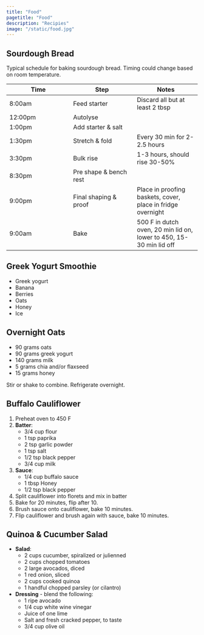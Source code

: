 ```yaml
---
title: "Food"
pagetitle: "Food"
description: "Recipies"
image: "/static/food.jpg"
---
```


## Sourdough Bread

Typical schedule for baking sourdough bread. Timing could change based on room temperature. 

| Time | Step | Notes |
| --- | --- | --- |
8:00am | Feed starter | Discard all but at least 2 tbsp
12:00pm | Autolyse |
1:00pm | Add starter & salt |
1:30pm | Stretch & fold | Every 30 min for 2-2.5 hours
3:30pm | Bulk rise | 1-3 hours, should rise 30-50%
8:30pm | Pre shape & bench rest | 
9:00pm | Final shaping & proof | Place in proofing baskets, cover, place in fridge overnight
9:00am | Bake | 500 F in dutch oven, 20 min lid on, lower to 450, 15-30 min lid off

## Greek Yogurt Smoothie

* Greek yogurt
* Banana
* Berries
* Oats
* Honey
* Ice

## Overnight Oats

* 90 grams oats
* 90 grams greek yogurt
* 140 grams milk
* 5 grams chia and/or flaxseed
* 15 grams honey

Stir or shake to combine. Refrigerate overnight.

## Buffalo Cauliflower

1. Preheat oven to 450 F
1. **Batter**:
    * 3/4 cup flour
    * 1 tsp paprika 
    * 2 tsp garlic powder
    * 1 tsp salt
    * 1/2 tsp black pepper 
    * 3/4 cup milk
1. **Sauce**:
    * 1/4 cup buffalo sauce
    * 1 tbsp Honey
    * 1/2 tsp black pepper
1. Split cauliflower into florets and mix in batter
1. Bake for 20 minutes, flip after 10.
1. Brush sauce onto cauliflower, bake 10 minutes.
1. Flip cauliflower and brush again with sauce, bake 10 minutes.

## Quinoa & Cucumber Salad

* **Salad**:
    * 2 cups cucumber, spiralized or julienned
    * 2 cups chopped tomatoes
    * 2 large avocados, diced
    * 1 red onion, sliced
    * 2 cups cooked quinoa
    * 1 handful chopped parsley (or cilantro)

* **Dressing** - blend the following:
    * 1 ripe avocado
    * 1/4 cup white wine vinegar
    * Juice of one lime
    * Salt and fresh cracked pepper, to taste
    * 3/4 cup olive oil
    